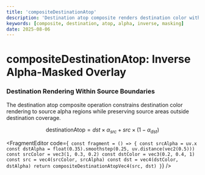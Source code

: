 ```yaml
---
title: 'compositeDestinationAtop'
description: 'Destination atop composite renders destination color within source alpha boundaries while preserving source areas outside destination coverage'
keywords: [composite, destination, atop, alpha, inverse, masking]
date: 2025-08-06
---
```



# compositeDestinationAtop: Inverse Alpha-Masked Overlay

### Destination Rendering Within Source Boundaries

The destination atop composite operation constrains destination color rendering to source alpha regions while preserving source areas outside destination coverage.

$$
\text{destinationAtop} = dst \times \alpha_{src} + src \times (1 - \alpha_{dst})
$$

<FragmentEditor
        code={`
const fragment = () => {
        const srcAlpha = uv.x
        const dstAlpha = float(0.35).smoothstep(0.25, uv.distance(vec2(0.5)))
        const srcColor = vec3(1, 0.3, 0.2)
        const dstColor = vec3(0.2, 0.4, 1)
        const src = vec4(srcColor, srcAlpha)
        const dst = vec4(dstColor, dstAlpha)
        return compositeDestinationAtopVec4(src, dst)
}`}
/>

